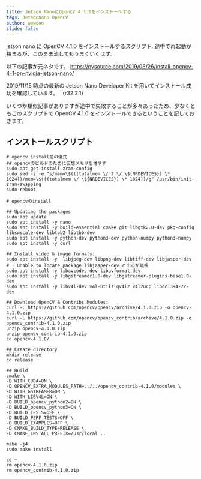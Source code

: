 ```yaml
---
title: Jetson NanoにOpenCV 4.1.0をインストールする
tags: JetsonNano OpenCV
author: wawoon
slide: false
---
```


jetson nano に OpenCV 4.1.0 をインストールするスクリプト.
途中で再起動が挟まるが、このまま流してもうまくいくはず。

以下の記事が元ネタです。
https://pysource.com/2019/08/26/install-opencv-4-1-on-nvidia-jetson-nano/

2019/11/15 時点の最新の Jetson Nano Developer Kit を用いてインストール成功を確認しています。
（r32.2.1）

いくつか類似記事がありますが途中で失敗することが多々あったため、少なくともこのスクリプトで OpenCV 4.1.0 をインストールできるということを記しておきます。

## インストールスクリプト

```
# opencv install前の儀式
## opencvのビルドのために仮想メモリを増やす
sudo apt-get install zram-config
sudo sed -i -e "s/mem=\$(((totalmem \/ 2 \/ \${NRDEVICES}) \* 1024))/mem=\$(((totalmem \/ \${NRDEVICES}) \* 1024))/g" /usr/bin/init-zram-swapping
sudo reboot

# opencvのinstall

## Updating the packages
sudo apt update
sudo apt install -y nano
sudo apt install -y build-essential cmake git libgtk2.0-dev pkg-config  libswscale-dev libtbb2 libtbb-dev
sudo apt install -y python-dev python3-dev python-numpy python3-numpy
sudo apt install -y curl

## Install video & image formats:
sudo apt install -y  libjpeg-dev libpng-dev libtiff-dev libjasper-dev
# ↑ Unable to locate package libjasper-dev と出るが無視
sudo apt install -y libavcodec-dev libavformat-dev
sudo apt install -y libgstreamer1.0-dev libgstreamer-plugins-base1.0-dev
sudo apt install -y libv4l-dev v4l-utils qv4l2 v4l2ucp libdc1394-22-dev

## Download OpenCV & Contribs Modules:
curl -L https://github.com/opencv/opencv/archive/4.1.0.zip -o opencv-4.1.0.zip
curl -L https://github.com/opencv/opencv_contrib/archive/4.1.0.zip -o opencv_contrib-4.1.0.zip
unzip opencv-4.1.0.zip
unzip opencv_contrib-4.1.0.zip
cd opencv-4.1.0/

## Create directory
mkdir release
cd release

## Build
cmake \
-D WITH_CUDA=ON \
-D OPENCV_EXTRA_MODULES_PATH=../../opencv_contrib-4.1.0/modules \
-D WITH_GSTREAMER=ON \
-D WITH_LIBV4L=ON \
-D BUILD_opencv_python2=ON \
-D BUILD_opencv_python3=ON \
-D BUILD_TESTS=OFF \
-D BUILD_PERF_TESTS=OFF \
-D BUILD_EXAMPLES=OFF \
-D CMAKE_BUILD_TYPE=RELEASE \
-D CMAKE_INSTALL_PREFIX=/usr/local ..

make -j4
sudo make install

cd ~
rm opencv-4.1.0.zip
rm opencv_contrib-4.1.0.zip
```
